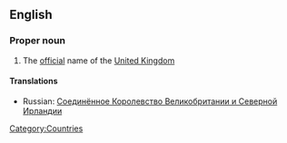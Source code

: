 ==English==
{{wikipedia}}

===Proper noun===
{{en-proper noun|current=[[United]] [[Kingdom]] [[of]] [[Great Britain]] and [[Northern]] [[Ireland]]}}

# The [[official]] name of the [[United Kingdom]]

====Translations====
*Russian: [[Соединённое Королевство Великобритании и Северной Ирландии]]

[[Category:Countries]]